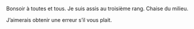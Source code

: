 
Bonsoir à toutes et tous. 
Je suis assis au troisième rang. 
Chaise du milieu.

J'aimerais obtenir une erreur s'il vous plait.


